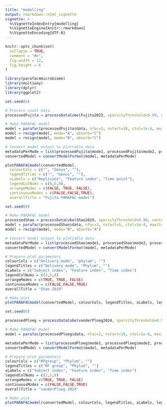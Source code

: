 ```yaml
---
title: "modelling"
output: rmarkdown::html_vignette
vignette: >
  %\VignetteIndexEntry{modelling}
  %\VignetteEngine{knitr::rmarkdown}
  %\VignetteEncoding{UTF-8}
---
```


```r
knitr::opts_chunk$set(
  collapse = TRUE,
  comment = "#>",
  fig.width = 12,
  fig.height = 6
)
```

```r
library(parafac4microbiome)
library(multiway)
library(dplyr)
library(ggplot2)
```

```r
set.seed(0)

# Process count data
processedFujita = processDataCube(Fujita2023, sparsityThreshold=0.99, centerMode=1, scaleMode=2)

# Make PARAFAC model
model = parafac(processedFujita$data, nfac=3, nstart=10, ctol=1e-6, maxit=2500, verbose=FALSE)
model = resign(model, mode="A", absorb="C")
model = resign(model, mode="B", absorb="C")

# Convert model output to plottable data
metadataPerMode = list(processedFujita$mode1, processedFujita$mode2, processedFujita$mode3)
convertedModel = convertModelFormat(model, metadataPerMode)

plotPARAFACmodel(convertedModel,
  colourCols = c("", "Genus", ""),
  legendTitles = c("", "Genus", ""),
  xLabels = c("Replicate", "Feature index", "Time point"),
  legendColNums = c(0,5,0),
  arrangeModes = c(FALSE, TRUE, FALSE),
  continuousModes = c(FALSE,FALSE,TRUE),
  overallTitle = "Fujita PARAFAC model")
```

```r
set.seed(0)

# Make PARAFAC model
processedShao = processDataCube(Shao2019, sparsityThreshold=0.90, centerMode=1, scaleMode=2)
model = parafac(processedShao$data, nfac=3, nstart=5, ctol=1e-4, maxit=100, verbose=FALSE)
model = resign(model, mode="B", absorb="A")

# Convert model output to plottable data
metadataPerMode = list(processedShao$mode1, processedShao$mode2, processedShao$mode3)
convertedModel = convertModelFormat(model, metadataPerMode)

# Prepare plot parameters
colourCols = c("Delivery_mode", "phylum", "")
legendTitles = c("Delivery mode", "Phylum", "")
xLabels = c("Subject index", "Feature index", "Time index")
legendColNums = c(3,5,0)
arrangeModes = c(TRUE, TRUE, FALSE)
continuousModes = c(FALSE,FALSE,TRUE)
overallTitle = "Shao 2019"

# Make plot
plotPARAFACmodel(convertedModel, colourCols, legendTitles, xLabels, legendColNums, arrangeModes, continuousModes, overallTitle)
```


```r
set.seed(0)

processedPloeg = processDataCube(vanderPloeg2024, sparsityThreshold=0.50, considerGroups=TRUE, groupVariable="RFgroup", centerMode=1, scaleMode=2)

# Make PARAFAC model
model = parafac(processedPloeg$data, nfac=2, nstart=10, ctol=1e-6, maxit=2500, verbose=FALSE)

metadataPerMode = list(processedPloeg$mode1, processedPloeg$mode2, processedPloeg$mode3)
convertedModel = convertModelFormat(model, metadataPerMode)

# Prepare plot parameters
colourCols = c("RFgroup", "Phylum", "")
legendTitles = c("RF group", "Phylum", "")
xLabels = c("Subject index", "Feature index", "Time index")
legendColNums = c(2,5,0)
arrangeModes = c(TRUE, TRUE, FALSE)
continuousModes = c(FALSE,FALSE,TRUE)
overallTitle = "vanderPloeg 2024"

# Make plot
plotPARAFACmodel(convertedModel, colourCols, legendTitles, xLabels, legendColNums, arrangeModes, continuousModes, overallTitle)
```
